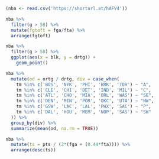 ```r
(nba <- read.csv('https://shorturl.at/hAFV4'))
```
```r
nba %>% 
  filter(g > 58) %>% 
  mutate(fgtoft = fga/fta) %>% 
  arrange(fgtoft) 
```
```r
nba %>% 
  filter(g > 58) %>% 
  ggplot(aes(x = blk, y = drtg)) + 
    geom_point()
```

```r
nba %>% 
  mutate(od = ortg / drtg, div = case_when(
    tm %in% c('BOS', 'NYK', 'PHI', 'BRK', 'TOR') ~ "A",
    tm %in% c('CLE', 'CHI', 'DET', 'IND', 'MIL') ~ "C",
    tm %in% c('ATL', 'CHO', 'MIA', 'ORL', 'WAS') ~ "SE",
    tm %in% c('DEN', 'MIN', 'POR', 'OKC', 'UTA') ~ "NW",
    tm %in% c('GSW', 'LAC', 'LAL', 'PHX', 'SAC') ~ "P",
    tm %in% c('DAL', 'HOU', 'MEM', 'NOP', 'SAS') ~ "SW"
  )) %>% 
  group_by(div) %>% 
  summarize(mean(od, na.rm = TRUE))
```

```r
nba %>% 
  mutate(ts = pts / (2*(fga + (0.44*fta)))) %>% 
  arrange(desc(ts))
```

